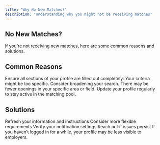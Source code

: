 ```yaml
---
title: "Why No New Matches?"
description: "Understanding why you might not be receiving matches"
---
```


## No New Matches?

If you're not receiving new matches, here are some common reasons and solutions.

## Common Reasons

<AccordionGroup>
  <Accordion title="Profile Incomplete">
    Ensure all sections of your profile are filled out completely.
  </Accordion>
  <Accordion title="Instructions Too Narrow">
    Your criteria might be too specific. Consider broadening your search.
  </Accordion>
  <Accordion title="Limited Opportunities">
    There may be fewer openings in your specific area or field.
  </Accordion>
  <Accordion title="Profile Needs Update">
    Update your profile regularly to stay active in the matching pool.
  </Accordion>
</AccordionGroup>

## Solutions

<CardGroup cols={2}>
  <Card title="Update Profile" icon="pen">
    Refresh your information and instructions
  </Card>
  <Card title="Broaden Criteria" icon="expand">
    Consider more flexible requirements
  </Card>
  <Card title="Check Settings" icon="gear">
    Verify your notification settings
  </Card>
  <Card title="Contact Support" icon="envelope">
    Reach out if issues persist
  </Card>
</CardGroup>

<Warning>
  If you haven't logged in for a while, your profile may be less visible to employers.
</Warning>
